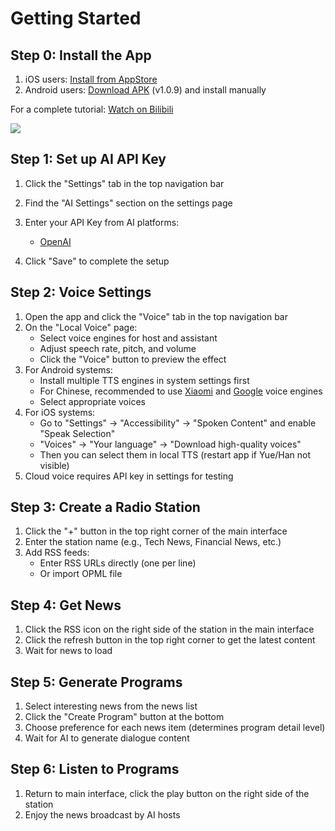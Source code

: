 # Getting Started

## Step 0: Install the App

1. iOS users: [Install from AppStore](https://apps.apple.com/app/id6739451274)
2. Android users: [Download APK](https://the7.ft07.com/Maidio/maidio-byok-1.0.9-b29.apk) (v1.0.9) and install manually

For a complete tutorial: [Watch on Bilibili](https://www.bilibili.com/video/BV1XFrjYGEh4)

[![](../../../image/20250108130934.png)](https://www.bilibili.com/video/BV1XFrjYGEh4)

## Step 1: Set up AI API Key

1. Click the "Settings" tab in the top navigation bar
2. Find the "AI Settings" section on the settings page
3. Enter your API Key from AI platforms:

   - [OpenAI](https://platform.openai.com/api-keys)

4. Click "Save" to complete the setup

## Step 2: Voice Settings

1. Open the app and click the "Voice" tab in the top navigation bar
2. On the "Local Voice" page:
   - Select voice engines for host and assistant
   - Adjust speech rate, pitch, and volume
   - Click the "Voice" button to preview the effect
3. For Android systems:
   - Install multiple TTS engines in system settings first
   - For Chinese, recommended to use [Xiaomi](https://www.52pojie.cn/thread-1683594-1-1.html) and [Google](https://play.google.com/store/apps/details?id=com.google.android.voiceservices) voice engines
   - Select appropriate voices
4. For iOS systems:
   - Go to "Settings" → "Accessibility" → "Spoken Content" and enable "Speak Selection"
   - "Voices" → "Your language" → "Download high-quality voices"
   - Then you can select them in local TTS (restart app if Yue/Han not visible)
5. Cloud voice requires API key in settings for testing

## Step 3: Create a Radio Station

1. Click the "+" button in the top right corner of the main interface
2. Enter the station name (e.g., Tech News, Financial News, etc.)
3. Add RSS feeds:
   - Enter RSS URLs directly (one per line)
   - Or import OPML file

## Step 4: Get News

1. Click the RSS icon on the right side of the station in the main interface
2. Click the refresh button in the top right corner to get the latest content
3. Wait for news to load

## Step 5: Generate Programs

1. Select interesting news from the news list
2. Click the "Create Program" button at the bottom
3. Choose preference for each news item (determines program detail level)
4. Wait for AI to generate dialogue content

## Step 6: Listen to Programs

1. Return to main interface, click the play button on the right side of the station
2. Enjoy the news broadcast by AI hosts 